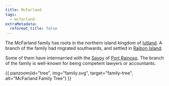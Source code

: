 ```yaml
---
title: McFarland
tags:
  - mcfarland
extraMetadata:
  reformat_title: false
---
```


The McFarland family has roots in the northern island kingdom of
[Iutland](../../locations/iutland.mdx). A branch of the family had migrated
southwards, and settled in [Raibon Island](../../locations/raibon-island.mdx).

Some of them have intermarried with the [Savoy](../savoy/index.mdx) of
[Port Rainoso](../../locations/port-rainoso.mdx). The branch of the family is
well-known for being competent lawyers or accountants.

{{ panzoom(id="tree", img="family.svg", target="family-tree", alt="McFarland Family Tree") }}
